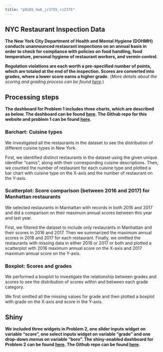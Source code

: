 ```yaml
---
title: "p8105_hw6_jr3755_rz2375"
---
```


## NYC Restaurant Inspection Data

**The New York City Department of Health and Mental Hygiene (DOHMH) conducts unannounced restaurant inspections on an annual basis in order to check for compliance with policies on food handling, food temperature, personal hygiene of restaurant workers, and vermin control.**
  
**Regulation violations are each worth a pre-specified number of points, which are totaled at the end of the inspection. Scores are converted into grades, where a lower score earns a higher grade.** (*More details about the scoring and grading process can be found [here](http://www1.nyc.gov/assets/doh/downloads/pdf/rii/how-we-score-grade.pdf).*)

## Processing steps

**The dashboard for Problem 1 includes three charts, which are described as below. The dashboard can be found [here](p8105_hw6_problem1.html). The Github repo for this website and problem 1 can be found [here](https://github.com/timrain1/P8105_hw6).**

### Barchart: Cuisine types

We investigated all the restaurants in the dataset to see the distribution of different cuisine types in New York.

First, we identified distinct restaurants in the dataset using the given unique identifier "camis", along with their corresponding cuisine descriptions. Then, we counted the number of restaurant for each cuisine type and plotted a bar chart with cuisine type on the X-axis and the number of restaurant on the Y-axis. 

### Scatterplot: Score comparison (between 2016 and 2017) for Manhattan restaurants

We selected restaurants in Manhattan with records in both 2016 and 2017 and did a comparison on their maximum annual scores between this year and last year. 

First, we filtered the dataset to include only restaurants in Manhattan and their scores in 2016 and 2017. Then we summarized the maximum annual scores in 2016 and 2017 for each restaurant. Finally, we omitted the restaurants with missing data in either 2016 or 2017 or both and plotted a scatterplot with 2016 maximum annual score on the X-axis and 2017 maximum annual score on the Y-axis.

### Boxplot: Scores and grades

We performed a boxplot to investigate the relationship between grades and scores to see the distribution of scores within and between each grade category.

We first omitted all the missing values for grade and then plotted a boxplot with grade on the X-axis and score in the Y-axis.

## Shiny 

**We included three widgets in Problem 2, one slider inputs widget on variable "score", one select inputs widget on variable "grade" and one drop-down menus on variable "boro". The  shiny-enabled dashboard for Problem 2 can be found [here](https://timrain.shinyapps.io/p8105_hw6_jr3755/). The Github repo can be found [here](https://github.com/timrain1/p8105_hw6_jr3755_rz2375).** 

